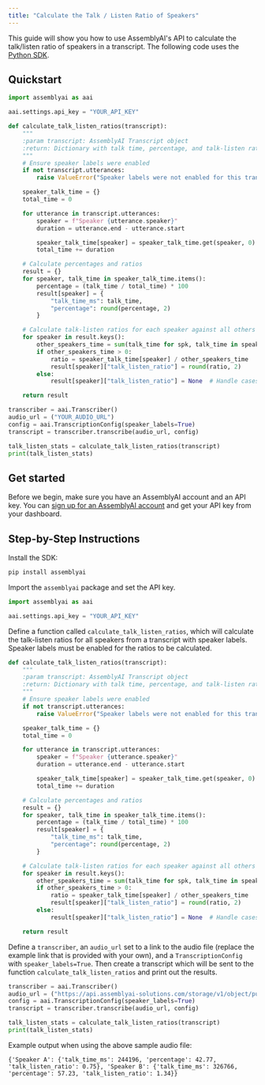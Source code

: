 ```yaml
---
title: "Calculate the Talk / Listen Ratio of Speakers"
---
```


This guide will show you how to use AssemblyAI's API to calculate the talk/listen ratio of speakers in a transcript. The following code uses the [Python SDK](https://github.com/AssemblyAI/assemblyai-python-sdk).

## Quickstart

```python
import assemblyai as aai

aai.settings.api_key = "YOUR_API_KEY"

def calculate_talk_listen_ratios(transcript):
    """
    :param transcript: AssemblyAI Transcript object
    :return: Dictionary with talk time, percentage, and talk-listen ratios for each speaker
    """
    # Ensure speaker labels were enabled
    if not transcript.utterances:
        raise ValueError("Speaker labels were not enabled for this transcript.")

    speaker_talk_time = {}
    total_time = 0

    for utterance in transcript.utterances:
        speaker = f"Speaker {utterance.speaker}"
        duration = utterance.end - utterance.start

        speaker_talk_time[speaker] = speaker_talk_time.get(speaker, 0) + duration
        total_time += duration

    # Calculate percentages and ratios
    result = {}
    for speaker, talk_time in speaker_talk_time.items():
        percentage = (talk_time / total_time) * 100
        result[speaker] = {
            "talk_time_ms": talk_time,
            "percentage": round(percentage, 2)
        }

    # Calculate talk-listen ratios for each speaker against all others
    for speaker in result.keys():
        other_speakers_time = sum(talk_time for spk, talk_time in speaker_talk_time.items() if spk != speaker)
        if other_speakers_time > 0:
            ratio = speaker_talk_time[speaker] / other_speakers_time
            result[speaker]["talk_listen_ratio"] = round(ratio, 2)
        else:
            result[speaker]["talk_listen_ratio"] = None  # Handle cases with only one speaker

    return result

transcriber = aai.Transcriber()
audio_url = ("YOUR_AUDIO_URL")
config = aai.TranscriptionConfig(speaker_labels=True)
transcript = transcriber.transcribe(audio_url, config)

talk_listen_stats = calculate_talk_listen_ratios(transcript)
print(talk_listen_stats)

```

## Get started

Before we begin, make sure you have an AssemblyAI account and an API key. You can [sign up for an AssemblyAI account](https://www.assemblyai.com/app) and get your API key from your dashboard.

## Step-by-Step Instructions

Install the SDK:

```bash
pip install assemblyai
```

Import the `assemblyai` package and set the API key.

```python
import assemblyai as aai

aai.settings.api_key = "YOUR_API_KEY"
```

Define a function called `calculate_talk_listen_ratios`, which will calculate the talk-listen ratios for all speakers from a transcript with speaker labels. Speaker labels must be enabled for the ratios to be calculated.

```python
def calculate_talk_listen_ratios(transcript):
    """
    :param transcript: AssemblyAI Transcript object
    :return: Dictionary with talk time, percentage, and talk-listen ratios for each speaker
    """
    # Ensure speaker labels were enabled
    if not transcript.utterances:
        raise ValueError("Speaker labels were not enabled for this transcript.")

    speaker_talk_time = {}
    total_time = 0

    for utterance in transcript.utterances:
        speaker = f"Speaker {utterance.speaker}"
        duration = utterance.end - utterance.start

        speaker_talk_time[speaker] = speaker_talk_time.get(speaker, 0) + duration
        total_time += duration

    # Calculate percentages and ratios
    result = {}
    for speaker, talk_time in speaker_talk_time.items():
        percentage = (talk_time / total_time) * 100
        result[speaker] = {
            "talk_time_ms": talk_time,
            "percentage": round(percentage, 2)
        }

    # Calculate talk-listen ratios for each speaker against all others
    for speaker in result.keys():
        other_speakers_time = sum(talk_time for spk, talk_time in speaker_talk_time.items() if spk != speaker)
        if other_speakers_time > 0:
            ratio = speaker_talk_time[speaker] / other_speakers_time
            result[speaker]["talk_listen_ratio"] = round(ratio, 2)
        else:
            result[speaker]["talk_listen_ratio"] = None  # Handle cases with only one speaker

    return result
```

Define a `transcriber`, an `audio_url` set to a link to the audio file (replace the example link that is provided with your own), and a `TranscriptionConfig` with `speaker_labels=True`. Then create a transcript which will be sent to the function `calculate_talk_listen_ratios` and print out the results.

```python
transcriber = aai.Transcriber()
audio_url = ("https://api.assemblyai-solutions.com/storage/v1/object/public/dual-channel-phone-data/Fisher_Call_Centre/audio05851.wav")
config = aai.TranscriptionConfig(speaker_labels=True)
transcript = transcriber.transcribe(audio_url, config)

talk_listen_stats = calculate_talk_listen_ratios(transcript)
print(talk_listen_stats)
```

Example output when using the above sample audio file:

```
{'Speaker A': {'talk_time_ms': 244196, 'percentage': 42.77, 'talk_listen_ratio': 0.75}, 'Speaker B': {'talk_time_ms': 326766, 'percentage': 57.23, 'talk_listen_ratio': 1.34}}
```
